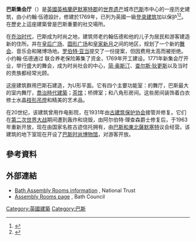 {{Infobox historic site
| name = 巴斯集会厅
| image = Fashion Museum and Assembly Rooms Bath.jpg
| caption =
| locmapin = Somerset
| coordinates = {{coord|51|23|10|N|2|21|44|W|display=inline,title}}
| location =英格兰[[萨默塞特郡|萨默塞特郡]][[巴斯|巴斯]]
| area =
| built = {{Start date|1771}}
| architect = 小约翰·伍德
| architecture = [[喬治時代建築|喬治時代建築]]
| restored = 1963
| restored_by = 阿尔伯特·理查森爵士
| governing_body =[[巴斯和東北薩默塞特|巴斯和東北薩默塞特]]议会
| owner =国家名胜古迹信托
| designation1 =Grade I listed building
| designation1_offname =集会厅
| designation1_date =1950年6月12日<ref name=nhle/>
| designation1_number =1394144
| designation2 =
| designation2_offname =
| designation2_date =
| designation2_number =
}}
'''巴斯集会厅'''（{{lang-en|Bath Assembly Rooms}}）是[[英國|英國]][[英格蘭|英格蘭]][[萨默塞特郡|萨默塞特郡]]的[[世界遗产|世界遗产]]城市[[巴斯|巴斯]]市中心的一座历史建筑，由小约翰·伍德設計，修建於1769年，已列为英國一級[[登录建筑|登录建筑]]加以保护<ref name=nhle>{{cite web | title=Assembly Rooms | work=National Heritage List for England | url=http://list.english-heritage.org.uk/resultsingle.aspx?uid=1394144 | publisher=English Heritage | accessdate=14 December 2013 | archive-url=https://web.archive.org/web/20131223020709/http://list.english-heritage.org.uk/resultsingle.aspx?uid=1394144 | archive-date=2013-12-23 | dead-url=yes }}</ref><ref>{{NHLE | desc= Assembly Rooms | num=1394144 | accessdate=14 December 2013}}</ref>。在歷史上這座建築曾是巴斯重要的社交場所。

在[[乔治时代|乔治时代]]，巴斯成为时尚之地，建筑师老约翰伍德和他的儿子为居民和游客建造新的住所。并在[[皇后广场_(巴斯)|皇后广场]]、[[圆形广场_(巴斯)|圆形广场]]和[[皇家新月|皇家新月]]之间的地区，规划了一个新的[[舞会|舞会]]、音乐会和赌博场地。[[罗伯特·亚当|罗伯特·亚当]]提交了一份提案，但因费用太高而被拒绝。小约翰·伍德通过 联合养老保险筹集了资金，1769年开工建设。1771年新集会厅开业，举行盛大的舞会，成为时尚社会的中心，[[简·奥斯汀|简·奥斯汀]]、[[查尔斯·狄更斯|查尔斯·狄更斯]]以及当时的贵族都经常光顾。

这座建筑群用巴斯石建造，为U形平面。它有四个主要功能室：{{convert|100|ft|m|adj=mid|长}}的舞厅，巴斯最大的室内舞厅，[[喬治時代建築|喬治時代建築]]；[[茶馆|茶馆]]；桥牌室；和八角形房间。这些房间装饰着白衣修士水晶[[枝形吊燈|枝形吊燈]]和精美的艺术品。

在20世纪，该建筑曾用作电影院，在1931年由[[古建筑保护协会|古建筑保护协会]]接管并修复。它们在[[第二次世界大战|第二次世界大战]]期间遭到轰炸和烧毁，由阿尔伯特·理查森爵士修复后，于1963年重新开放，现在由国家名胜古迹信托拥有，由[[巴斯和東北薩默塞特|巴斯和東北薩默塞特]]议会经营。该建筑的地下室现在开设了[[巴斯时尚博物馆|巴斯时尚博物馆]]，对游客开放。

==參考資料==
{{Reflist}}

==外部連結==
{{Commons Category|Bath Assembly Rooms}}
*[http://www.nationaltrust.org.uk/bath-assembly-rooms/ Bath Assembly Rooms information] {{Wayback|url=http://www.nationaltrust.org.uk/bath-assembly-rooms/ |date=20130312014231 }}, National Trust
*[http://www.bathvenues.co.uk/assembly_rooms.aspx Assembly Rooms page] {{Wayback|url=http://www.bathvenues.co.uk/assembly_rooms.aspx |date=20150103173805 }}, Bath Council

[[Category:英國建築|Category:英國建築]]
[[Category:巴斯|Category:巴斯]]
